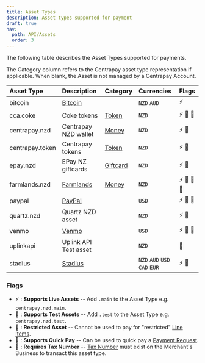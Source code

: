 ```yaml
---
title: Asset Types
description: Asset types supported for payment
draft: true
nav:
  path: API/Assets
  order: 3
---
```


The following table describes the Asset Types supported for payments.

The Category column refers to the Centrapay asset type representation if
applicable. When blank, the Asset is not managed by a Centrapay Account.

|   Asset Type    |                Description                |                          Category                                  |           Currencies          |    Flags    |
| :---------------|:----------------------------------------- | :----------------------------------------------------------------- | :---------------------------- | :---------- |
| bitcoin         | [Bitcoin](https://bitcoin.org/en/)        |                                                                    | `NZD` `AUD`                   | ⚡️          |
| cca.coke        | Coke tokens                               | [Token](https://docs.centrapay.com/api/assets#tokens-experimental) | `NZD`                         | ⚡️ 🧪 🚫    |
| centrapay.nzd   | Centrapay NZD wallet                      | [Money](https://docs.centrapay.com/api/assets#money)               | `NZD`                         | ⚡️ 🧪       |
| centrapay.token | Centrapay tokens                          | [Token](https://docs.centrapay.com/api/assets#tokens-experimental) | `NZD`                         | ⚡️ 🧪       |
| epay.nzd        | EPay NZ giftcards                         | [Giftcard](https://docs.centrapay.com/api/assets#gift-cards)       | `NZD`                         | ⚡️ 🧪       |
| farmlands.nzd   | [Farmlands](https://www.farmlands.co.nz/) | [Money](https://docs.centrapay.com/api/assets#money)               | `NZD`                         | ⚡️ 🧪 💸 💼 |
| paypal          | [PayPal](https://www.paypal.com/)         |                                                                    | `USD`                         | ⚡️ 🧪 💸    |
| quartz.nzd      | Quartz NZD asset                          |                                                                    | `NZD`                         | ⚡️ 🧪       |
| venmo           | [Venmo](https://venmo.com/)               |                                                                    | `USD`                         | ⚡️ 🧪 💸    |
| uplinkapi       | Uplink API Test asset                     |                                                                    | `NZD`                         | 🧪       |
| stadius         | [Stadius](https://stadius.io)             |                                                                    | `NZD` `AUD` `USD` `CAD` `EUR` | ⚡️ 🧪       |


### Flags

 * ⚡️ : **Supports Live Assets** -- Add `.main` to the Asset Type e.g. `centrapay.nzd.main`.
 * 🧪 : **Supports Test Assets** -- Add `.test` to the Asset Type e.g. `centrapay.nzd.test`.
 * 🚫 : **Restricted Asset** -- Cannot be used to pay for "restricted" [Line Items](https://docs.centrapay.com/api/payment-requests#line-item).
 * 💸 : **Supports Quick Pay** -- Can be used to quick pay a [Payment Request](https://docs.centrapay.com/api/payment-requests).
 * 💼 : **Requires Tax Number** -- [Tax Number](https://docs.centrapay.com/api/businesses#tax-number) must exist on the Merchant's Business to transact this asset type.
